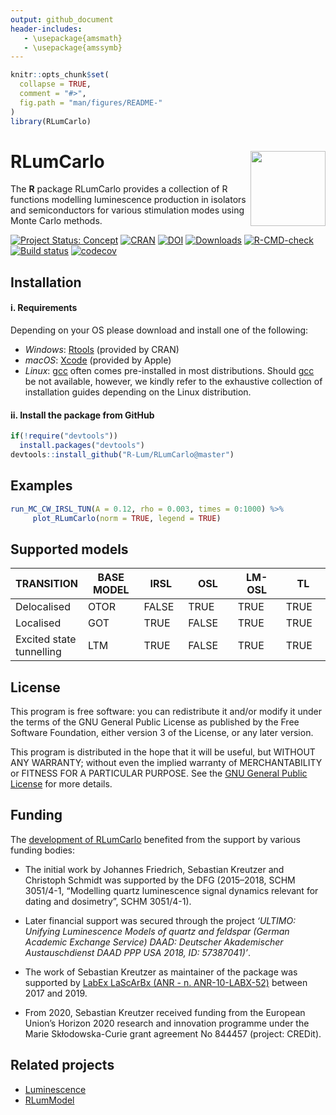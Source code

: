 ```yaml
---
output: github_document
header-includes:
   - \usepackage{amsmath}
   - \usepackage{amssymb}
---
```

<!-- README.md was auto-generated by README.Rmd. Please DO NOT edit by hand!-->

```r
knitr::opts_chunk$set(
  collapse = TRUE,
  comment = "#>",
  fig.path = "man/figures/README-"
)
library(RLumCarlo)
```

# RLumCarlo <img width=120px src="man/figures/Logo_RLumCarlo.png" align="right" />

The **R** package RLumCarlo provides a collection of R functions modelling luminescence production in isolators and semiconductors for various stimulation modes using Monte Carlo methods.

[![Project Status: Concept](https://www.repostatus.org/badges/latest/active.svg)](https://www.repostatus.org/#active)
[![CRAN](https://www.r-pkg.org/badges/version/RLumCarlo)](https://CRAN.R-project.org/package=RLumCarlo)
[![DOI](https://zenodo.org/badge/82188344.svg)](https://zenodo.org/badge/latestdoi/82188344)
[![Downloads](https://cranlogs.r-pkg.org/badges/grand-total/RLumCarlo)](https://www.r-pkg.org/pkg/RLumCarlo)
[![R-CMD-check](https://github.com/R-Lum/RLumCarlo/workflows/GitHub Actions CI/badge.svg)](https://github.com/R-Lum/RLumCarlo/actions)
[![Build status](https://ci.appveyor.com/api/projects/status/yxsmwa86jajhtesn?svg=true)](https://ci.appveyor.com/project/RLumSK/rlumcarlo)
[![codecov](https://codecov.io/gh/R-Lum/RLumCarlo/branch/master/graph/badge.svg?token=W0q5JUInf7)](https://codecov.io/gh/R-Lum/RLumCarlo)

## Installation

#### i. Requirements

Depending on your OS please download and install one of the following:

* *Windows*: [Rtools](https://cran.r-project.org/bin/windows/Rtools/) (provided by CRAN)
* *macOS*: [Xcode](https://developer.apple.com/xcode/downloads/) (provided by Apple)
* *Linux*: [gcc](https://gcc.gnu.org) often comes pre-installed in most distributions. Should [gcc](https://gcc.gnu.org) be not available, however, we kindly refer to the exhaustive collection of installation guides depending on the Linux distribution.

#### ii. Install the package from GitHub

```r
if(!require("devtools"))
  install.packages("devtools")
devtools::install_github("R-Lum/RLumCarlo@master")
```

## Examples

```r
run_MC_CW_IRSL_TUN(A = 0.12, rho = 0.003, times = 0:1000) %>%
     plot_RLumCarlo(norm = TRUE, legend = TRUE)
```

## Supported models

TRANSITION  | BASE MODEL        |    IRSL      |     OSL         |     LM-OSL      | TL 
|-----------|-------------------|--------------|-----------------|-----------------|---------------|
Delocalised | OTOR    | FALSE        | TRUE            | TRUE            |TRUE 
Localised   | GOT   | TRUE         | FALSE           | TRUE            |TRUE
Excited state tunnelling | LTM | TRUE | FALSE | TRUE | TRUE            


## License

This program is free software: you can redistribute it and/or modify it under the terms of the GNU General Public License as published by the Free Software Foundation, either version 3 of the License, or any later version.

This program is distributed in the hope that it will be useful, but WITHOUT ANY WARRANTY; without even the implied warranty of MERCHANTABILITY or FITNESS FOR A PARTICULAR PURPOSE. See the [GNU General Public License](https://github.com/R-Lum/RLumCarlo/blob/master/LICENSE) for more details.

## <span class="glyphicon glyphicon-euro"></span> Funding

The [development of RLumCarlo](https://github.com/R-Lum/RLumCarlo) benefited from the support by various funding bodies:

* The initial work by Johannes Friedrich, Sebastian Kreutzer and Christoph Schmidt was supported by the DFG (2015–2018, SCHM 3051/4-1, "Modelling quartz luminescence signal dynamics relevant for dating and dosimetry", SCHM 3051/4-1). 

* Later financial support was secured through the project *'ULTIMO: Unifying Luminescence Models of quartz and feldspar (German Academic Exchange Service) DAAD: Deutscher Akademischer Austauschdienst DAAD PPP USA 2018, ID: 57387041)'*. 

* The work of Sebastian Kreutzer as maintainer of the package was supported 
by [LabEx LaScArBx (ANR - n. ANR-10-LABX-52)](https://lascarbx.labex.u-bordeaux.fr) between 2017 and 2019.

* From 2020, Sebastian Kreutzer received funding from the European Union’s Horizon 2020
research and innovation programme under the Marie Skłodowska-Curie grant agreement No 844457
(project: CREDit).

## Related projects 

* [Luminescence](https://github.com/R-Lum/Luminescence)
* [RLumModel](https://github.com/R-Lum/RLumModel)

